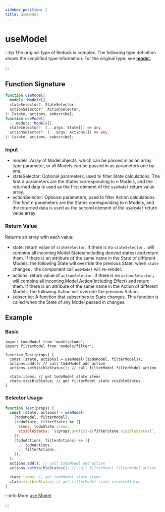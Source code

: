 ```yaml
---
sidebar_position: 2
title: useModel
---
```

# useModel


<ReduckTip />

:::tip
The original type of Reduck is complex. The following type definition shows the simplified type information. For the original type, see [**model**](https://github.com/modern-js-dev/reduck/blob/main/packages/store/src/model/model.ts)。

:::

## Function Signature

```ts
function useModel(
  models: Models[],
  stateSelector?: StateSelector,
  actionSelector?: ActionSelector,
): [state, actions, subscribe];
function useModel(
  ...models: Models[],
  stateSelector?: (...args: State[]) => any,
  actionSelector?: (...args: Actions[]) => any,
): [state, actions, subscribe];
```

### Input

- models: Array of Model objects, which can be passed in as an array type parameter, or all Models can be passed in as parameters one by one.
- stateSelector: Optional parameters, used to filter State calculations. The first n parameters are the States corresponding to n Models, and the returned data is used as the first element of the `useModel` return value array.
- actionSelector: Optional parameters, used to filter Action calculations. The first n parameters are the States corresponding to n Models, and the returned data is used as the second element of the `useModel` return value array.

### Return Value

Returns an array with each value:

- state: return value of `stateSelector`. if there is no `stateSelector`，will combine all incoming Model States(including derived states) and return them. If there is an attribute of the same name in the State of different Models, the following State will override the previous State. when `state` changes，the component call `useModel` will re-render.
- actions: return value of `actionSelector`. if there is no `actionSelector`，will combine all incoming Model Action(including Effect) and return them. If there is an attribute of the same name in the Action of different Models, the following Action will override the previous Action.
- subscribe: A function that subscribes to State changes. This function is called when the State of any Model passed in changes.

## Example

### Basic

```tsx
import todoModel from 'models/todo';
import filterModel from 'models/filter';

function Test(props) {
  const [state, actions] = useModel([todoModel, filterModel]);
  actions.add(); // call todoModel add action
  actions.setVisibleStatus(); // call filterModel filterModel action

  state.items; // get todoModel state items
  state.visibleStatus; // get filterModel state visibleStatus
}
```

### Selector Usage

```js
function Test(props) {
  const [state, actions] = useModel(
    [todoModel, filterModel],
    (todoState, filterState) => ({
      items: todoState.items,
      visibleStatus: `${props.prefix}-${filterState.visibleStatus}`,
    }),
    (todoActions, filterActions) => ({
      ...todoActions,
      ...filterActions,
    }),
  );
  actions.add(); // call todoModel add action
  actions.setVisibleStatus(); // call filterModel filterModel action

  state.items; // get todoModel state items
  state.visibleStatus; // get filterModel state visibleStatus
}
```

:::info More
[use Model](/guides/topic-detail/model/use-model).

:::
